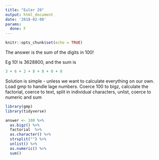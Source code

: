 ```yaml
---
title: "Euler 20"
output: html_document
date: '2018-02-08'
params:
  done: F
---
```


```r
knitr::opts_chunk$set(echo = TRUE)
```

The answer is the sum of the digits in 100!

Eg 10! is 3628800, and the sum is 
```r
3 + 6 + 2 + 8 + 8 + 0 + 0
```
Solution is simple - unless we want to calculate everything on our own.
Load gmp to handle lage numbers. Coerce 100 to bigz, calculate the factorial,
coerce to text, split in individual characters, unlist, coerce to numeric and sum
```r
library(gmp)
library(tidyverse)

answer <- 100 %>% 
  as.bigz() %>% 
  factorial  %>% 
  as.character() %>% 
  strsplit("") %>% 
  unlist() %>% 
  as.numeric() %>% 
  sum()
```

